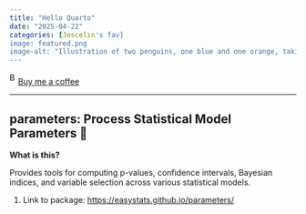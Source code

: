 ```yaml
---
title: "Hello Quarto"
date: "2025-04-22"
categories: [Joscelin's fav]
image: featured.png
image-alt: "Illustration of two penguins, one blue and one orange, taking a selfie with a selfie stick. The moon in the background looks like the Quarto logo."
---
```



<link href="https://fonts.googleapis.com/css?family=Cookie" rel="stylesheet"><a class="bmc-button" target="_blank" href="https://www.buymeacoffee.com/JoscelinRocha">![Buy me a coffee](https://cdn.buymeacoffee.com/buttons/bmc-new-btn-logo.svg){alt="Buy me a coffee" width="15" height="21"}Buy me a coffee</a>

------------------------------------------------------------------------


## parameters: Process Statistical Model Parameters 💯

**What is this?**

Provides tools for computing p-values, confidence intervals, Bayesian
indices, and variable selection across various statistical models.

1.  Link to package: <https://easystats.github.io/parameters/>